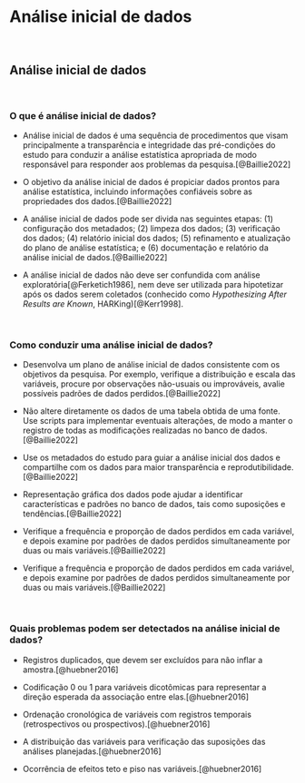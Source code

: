 # **Análise inicial de dados** {#analise-inicial}

<br>

## Análise inicial de dados {#analise-inicial}

<br>

### O que é análise inicial de dados?

-   Análise inicial de dados é uma sequência de procedimentos que visam principalmente a transparência e integridade das pré-condições do estudo para conduzir a análise estatística apropriada de modo responsável para responder aos problemas da pesquisa.[@Baillie2022]

-   O objetivo da análise inicial de dados é propiciar dados prontos para análise estatística, incluindo informações confiáveis sobre as propriedades dos dados.[@Baillie2022]

-   A análise inicial de dados pode ser divida nas seguintes etapas: (1) configuração dos metadados; (2) limpeza dos dados; (3) verificação dos dados; (4) relatório inicial dos dados; (5) refinamento e atualização do plano de análise estatística; e (6) documentação e relatório da análise inicial de dados.[@Baillie2022]

-   A análise inicial de dados não deve ser confundida com análise exploratória[@Ferketich1986], nem deve ser utilizada para hipotetizar após os dados serem coletados (conhecido como *Hypothesizing After Results are Known*, HARKing)[@Kerr1998].

<br>

### Como conduzir uma análise inicial de dados?

-   Desenvolva um plano de análise inicial de dados consistente com os objetivos da pesquisa. Por exemplo, verifique a distribuição e escala das variáveis, procure por observações não-usuais ou improváveis, avalie possíveis padrões de dados perdidos.[@Baillie2022]

-   Não altere diretamente os dados de uma tabela obtida de uma fonte. Use scripts para implementar eventuais alterações, de modo a manter o registro de todas as modificações realizadas no banco de dados.[@Baillie2022]

-   Use os metadados do estudo para guiar a análise inicial dos dados e compartilhe com os dados para maior transparência e reprodutibilidade.[@Baillie2022]

-   Representação gráfica dos dados pode ajudar a identificar características e padrões no banco de dados, tais como suposições e tendências.[@Baillie2022]

-   Verifique a frequência e proporção de dados perdidos em cada variável, e depois examine por padrões de dados perdidos simultaneamente por duas ou mais variáveis.[@Baillie2022]

-   Verifique a frequência e proporção de dados perdidos em cada variável, e depois examine por padrões de dados perdidos simultaneamente por duas ou mais variáveis.[@Baillie2022]

<br>

### Quais problemas podem ser detectados na análise inicial de dados?

- Registros duplicados, que devem ser excluídos para não inflar a amostra.[@huebner2016]

- Codificação 0 ou 1 para variáveis dicotômicas para representar a direção esperada da associação entre elas.[@huebner2016]

- Ordenação cronológica de variáveis com registros temporais (retrospectivos ou prospectivos).[@huebner2016]

- A distribuição das variáveis para verificação das suposições das análises planejadas.[@huebner2016]

- Ocorrência de efeitos teto e piso nas variáveis.[@huebner2016]

<br>
